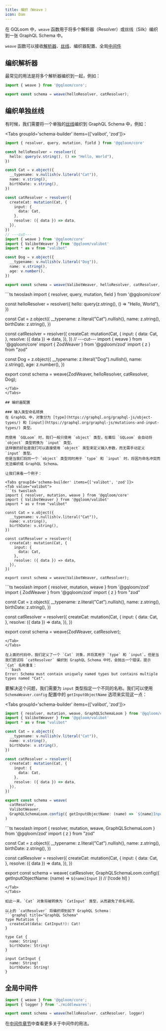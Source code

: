 ```yaml
---
title: 编织（Weave ）
icon: Dam
---
```


在 GQLoom 中，`weave` 函数用于将多个解析器（Resolver）或丝线（Silk）编织到一张 GraphQL Schema 中。

`weave` 函数可以接收[解析器](./resolver)、[丝线](./silk)、编织器配置、全局[中间件](./middleware)

## 编织解析器
最常见的用法是将多个解析器编织到一起，例如：

```ts
import { weave } from '@gqloom/core';

export const schema = weave(helloResolver, catResolver);
```
## 编织单独丝线

有时候，我们需要将一个单独的[丝线](../silk)编织到 GraphQL Schema 中，例如：

<Tabs groupId='schema-builder' items={['valibot', 'zod']}>
<Tab value="valibot">
```ts twoslash
import { resolver, query, mutation, field } from '@gqloom/core'

const helloResolver = resolver({
  hello: query(v.string(), () => "Hello, World"),
})

const Cat = v.object({
  __typename: v.nullish(v.literal("Cat")),
  name: v.string(),
  birthDate: v.string(),
})

const catResolver = resolver({
  createCat: mutation(Cat, {
    input: {
      data: Cat,
    },
    resolve: ({ data }) => data,
  }),
})
// ---cut---
import { weave } from '@gqloom/core'
import { ValibotWeaver } from '@gqloom/valibot'
import * as v from "valibot"

const Dog = v.object({
  __typename: v.nullish(v.literal("Dog")),
  name: v.string(),
  age: v.number(),
})

export const schema = weave(ValibotWeaver, helloResolver, catResolver, Dog);
```
</Tab>
<Tab value="zod">
```ts twoslash
import { resolver, query, mutation, field } from '@gqloom/core'

const helloResolver = resolver({
  hello: query(z.string(), () => "Hello, World"),
})

const Cat = z.object({
  __typename: z.literal("Cat").nullish(),
  name: z.string(),
  birthDate: z.string(),
})

const catResolver = resolver({
  createCat: mutation(Cat, {
    input: {
      data: Cat,
    },
    resolve: ({ data }) => data,
  }),
})
// ---cut---
import { weave } from '@gqloom/core'
import { ZodWeaver } from '@gqloom/zod'
import { z } from "zod"

const Dog = z.object({
  __typename: z.literal("Dog").nullish(),
  name: z.string(),
  age: z.number(),
})

export const schema = weave(ZodWeaver, helloResolver, catResolver, Dog);
```
</Tab>
</Tabs>

## 编织器配置

### 输入类型命名转换
在 GraphQL 中，对象分为 [type](https://graphql.org/graphql-js/object-types/) 和 [input](https://graphql.org/graphql-js/mutations-and-input-types/) 类型。

而使用 `GQLoom` 时，我们一般只使用 `object` 类型，在幕后 `GQLoom` 会自动将 `object` 类型转换为 `input` 类型。
这样做的好处是我们可以直接使用 `object` 类型来定义输入参数，而无需手动定义 `input` 类型。
但是当我们将同一个 `object` 类型同时用于 `type` 和 `input` 时，将因为命名冲突而无法编织成 GraphQL Schema。

让我们来看一个例子：

<Tabs groupId='schema-builder' items={['valibot', 'zod']}>
<Tab value="valibot">
```ts twoslash
import { resolver, mutation, weave } from '@gqloom/core'
import { ValibotWeaver } from '@gqloom/valibot'
import * as v from "valibot"

const Cat = v.object({
  __typename: v.nullish(v.literal("Cat")),
  name: v.string(),
  birthDate: v.string(),
})

const catResolver = resolver({
  createCat: mutation(Cat, {
    input: {
      data: Cat,
    },
    resolve: ({ data }) => data,
  }),
})

export const schema = weave(ValibotWeaver, catResolver);
```
</Tab>
<Tab value="zod">
```ts twoslash
import { resolver, mutation, weave } from '@gqloom/zod'
import { ZodWeaver } from '@gqloom/zod'
import { z } from "zod"

const Cat = z.object({
  __typename: z.literal("Cat").nullish(),
  name: z.string(),
  birthDate: z.string(),
})

const catResolver = resolver({
  createCat: mutation(Cat, {
    input: {
      data: Cat,
    },
    resolve: ({ data }) => data,
  }),
})

export const schema = weave(ZodWeaver, catResolver);
```
</Tab>
</Tabs>

在上面的代码中，我们定义了一个 `Cat` 对象，并将其用于 `type` 和 `input`。但是当我们尝试将 `catResolver` 编织到 GraphQL Schema 中时，会抛出一个错误，提示 `Cat` 名称重复：
```bash
Error: Schema must contain uniquely named types but contains multiple types named "Cat".
```

要解决这个问题，我们需要为 `input` 类型指定一个不同的名称。我们可以使用 `SchemaWeaver.config` 配置中的 `getInputObjectName` 选项来实现这一点：

<Tabs groupId='schema-builder' items={['valibot', 'zod']}>
<Tab value="valibot">
```ts twoslash
import { resolver, mutation, weave, GraphQLSchemaLoom } from '@gqloom/core'
import { ValibotWeaver } from '@gqloom/valibot'
import * as v from "valibot"

const Cat = v.object({
  __typename: v.nullish(v.literal("Cat")),
  name: v.string(),
  birthDate: v.string(),
})

const catResolver = resolver({
  createCat: mutation(Cat, {
    input: {
      data: Cat,
    },
    resolve: ({ data }) => data,
  }),
})

export const schema = weave(
  catResolver,
  ValibotWeaver,
  GraphQLSchemaLoom.config({ getInputObjectName: (name) => `${name}Input` }) // [!code hl]
)
```
</Tab>
<Tab value="zod">
```ts twoslash
import { resolver, mutation, weave, GraphQLSchemaLoom } from '@gqloom/zod'
import { z } from "zod"

const Cat = z.object({
  __typename: z.literal("Cat").nullish(),
  name: z.string(),
  birthDate: z.string(),
})

const catResolver = resolver({
  createCat: mutation(Cat, {
    input: {
      data: Cat,
    },
    resolve: ({ data }) => data,
  }),
})

export const schema = weave(
  catResolver,
  GraphQLSchemaLoom.config({ getInputObjectName: (name) => `${name}Input` }) // [!code hl]
)
```
</Tab>
</Tabs>

如此一来，`Cat` 对象将被转换为 `CatInput` 类型，从而避免了命名冲突。

以上的 `catResolver` 将编织得到如下 GraphQL Schema：
```graphql title="GraphQL Schema"
type Mutation {
  createCat(data: CatInput!): Cat!
}

type Cat {
  name: String!
  birthDate: String!
}

input CatInput {
  name: String!
  birthDate: String!
}
```

## 全局中间件

```ts
import { weave } from '@gqloom/core';
import { logger } from './middlewares';

export const schema = weave(helloResolver, catResolver, logger)
```
在[中间件章节](./middleware)中查看更多关于中间件的用法。